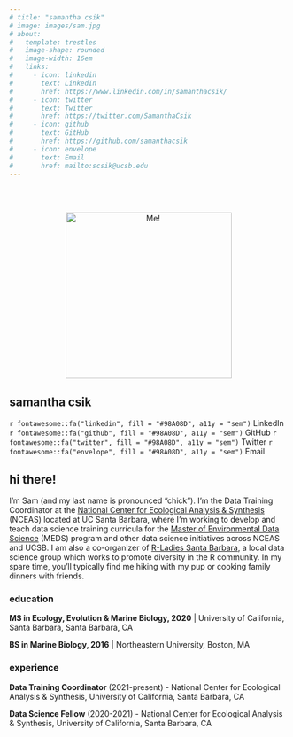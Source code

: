 ```yaml
---
# title: "samantha csik"
# image: images/sam.jpg
# about: 
#   template: trestles
#   image-shape: rounded
#   image-width: 16em
#   links:
#     - icon: linkedin 
#       text: LinkedIn
#       href: https://www.linkedin.com/in/samanthacsik/
#     - icon: twitter 
#       text: Twitter
#       href: https://twitter.com/SamanthaCsik
#     - icon: github 
#       text: GitHub
#       href: https://github.com/samanthacsik
#     - icon: envelope 
#       text: Email
#       href: mailto:scsik@ucsb.edu
---
```


<br>
<br>

::: {.grid}

::: {.g-col-5}
::: {.headshot}
<center><img src="images/sam.jpg" alt="Me!" width="300"/></center> 

## samantha csik

[`r fontawesome::fa("linkedin", fill = "#98A08D", a11y = "sem")` LinkedIn]{.button} [`r fontawesome::fa("github", fill = "#98A08D", a11y = "sem")` GitHub]{.button} [`r fontawesome::fa("twitter", fill = "#98A08D", a11y = "sem")` Twitter]{.button} [`r fontawesome::fa("envelope", fill = "#98A08D", a11y = "sem")` Email]{.button}
:::
:::

::: {.g-col-7}
## hi there! 

I'm Sam (and my last name is pronounced "chick"). I'm the Data Training Coordinator at the [National Center for Ecological Analysis & Synthesis](https://www.nceas.ucsb.edu/) (NCEAS) located at UC Santa Barbara, where I'm working to develop and teach data science training curricula for the [Master of Environmental Data Science](https://bren.ucsb.edu/masters-programs/master-environmental-data-science) (MEDS) program and other data science initiatives across NCEAS and UCSB. I am also a co-organizer of [R-Ladies Santa Barbara](https://www.meetup.com/rladies-santa-barbara/), a local data science group which works to promote diversity in the R community. In my spare time, you'll typically find me hiking with my pup or cooking family dinners with friends.
:::
:::

<div>

::: {.g-col-6}
### education
**MS in Ecology, Evolution & Marine Biology, 2020** | University of California, Santa Barbara, Santa Barbara, CA

**BS in Marine Biology, 2016** | Northeastern University, Boston, MA
:::

::: {.g-col-6}
### experience

**Data Training Coordinator** (2021-present) - National Center for Ecological Analysis & Synthesis, University of California, Santa Barbara, CA

**Data Science Fellow** (2020-2021) - National Center for Ecological Analysis & Synthesis, University of California, Santa Barbara, CA
:::







